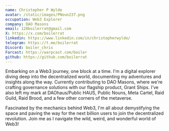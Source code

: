 ```yaml
---
name: Christopher P Wylde
avatar: /static/images/PNoun237.png
occupation: Web3 Explorer
company: DAO Masons
email: 128boilerrat@gmail.com
X: https://x.com/boilerrat
linkedin: https://www.linkedin.com/in/christopherwylde/
telegram: https://t.me/boilerrat
Discord: boiler_chris
Farcast: https://warpcast.com/boiler
github: https://github.com/boilerrat
---
```


Embarking on a Web3 journey, one block at a time. I'm a digital explorer diving deep into the decentralized world, documenting my adventures and insights along the way. Currently contributing to DAO Masons, where we're crafting governance solutions with our flagship product, Grant Ships. I've also left my mark at DAOhaus/Public HAUS, Public Nouns, Meta Cartel, Raid Guild, Raid Brood, and a few other corners of the metaverse.

Fascinated by the mechanics behind Web3, I'm all about demystifying the space and paving the way for the next billion users to join the decentralized revolution. Join me as I navigate the wild, weird, and wonderful world of Web3!
